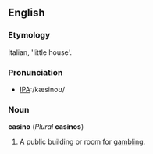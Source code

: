 ==English==

===Etymology===
Italian, 'little house'.

===Pronunciation===
*[[Pronunciation guide|IPA]]:/kæsinoʊ/

===Noun===
'''casino''' (''Plural'' '''casinos''')
# A public building or room for [[gambling]].